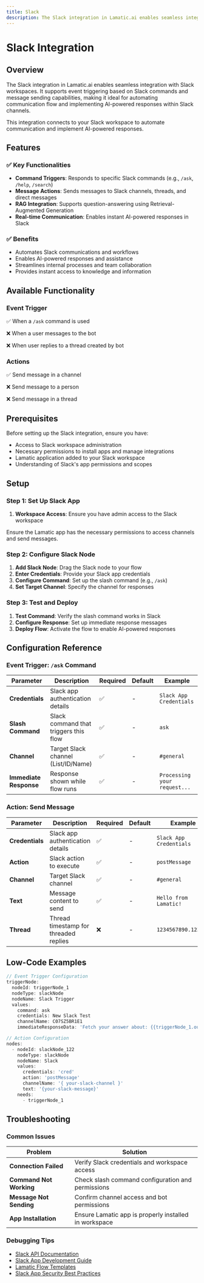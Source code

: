 ```yaml
---
title: Slack
description: The Slack integration in Lamatic.ai enables seamless integration with Slack workspaces. It supports event triggering based on Slack commands and message sending capabilities, making it ideal for automating communication flow and implementing AI-powered responses within Slack channels.
---
```



# Slack Integration

<IntegrationOverviw slug="slack" type="apps-data-sources" />

## Overview

The Slack integration in Lamatic.ai enables seamless integration with Slack workspaces. It supports event triggering based on Slack commands and message sending capabilities, making it ideal for automating communication flow and implementing AI-powered responses within Slack channels.

<Callout type="info">
This integration connects to your Slack workspace to automate communication and implement AI-powered responses.
</Callout>

## Features

### ✅ Key Functionalities

- **Command Triggers**: Responds to specific Slack commands (e.g., `/ask`, `/help`, `/search`)
- **Message Actions**: Sends messages to Slack channels, threads, and direct messages
- **RAG Integration**: Supports question-answering using Retrieval-Augmented Generation
- **Real-time Communication**: Enables instant AI-powered responses in Slack

### ✅ Benefits

- Automates Slack communications and workflows
- Enables AI-powered responses and assistance
- Streamlines internal processes and team collaboration
- Provides instant access to knowledge and information

## Available Functionality

### Event Trigger
✅ When a `/ask` command is used

❌ When a user messages to the bot

❌ When user replies to a thread created by bot

### Actions
✅ Send message in a channel

❌ Send message to a person

❌ Send message in a thread


## Prerequisites

Before setting up the Slack integration, ensure you have:

- Access to Slack workspace administration
- Necessary permissions to install apps and manage integrations
- Lamatic application added to your Slack workspace
- Understanding of Slack's app permissions and scopes

## Setup

### Step 1: Set Up Slack App

1. **Workspace Access**: Ensure you have admin access to the Slack workspace

<Callout type="warning">
Ensure the Lamatic app has the necessary permissions to access channels and send messages.
</Callout>

### Step 2: Configure Slack Node

1. **Add Slack Node**: Drag the Slack node to your flow
2. **Enter Credentials**: Provide your Slack app credentials
3. **Configure Command**: Set up the slash command (e.g., `/ask`)
4. **Set Target Channel**: Specify the channel for responses

### Step 3: Test and Deploy

1. **Test Command**: Verify the slash command works in Slack
2. **Configure Response**: Set up immediate response messages
3. **Deploy Flow**: Activate the flow to enable AI-powered responses

## Configuration Reference

### Event Trigger: `/ask` Command

| **Parameter**                    | **Description**                                                                                              | **Required** | **Default** | **Example**                                     |
| -------------------------------- | ------------------------------------------------------------------------------------------------------------ | ------------ | ----------- | ----------------------------------------------- |
| **Credentials**                  | Slack app authentication details                                                                             | ✅           | -           | `Slack App Credentials`                         |
| **Slash Command**                | Slack command that triggers this flow                                                                        | ✅           | -           | `ask`                                           |
| **Channel**                      | Target Slack channel (List/ID/Name)                                                                          | ✅           | -           | `#general`                                      |
| **Immediate Response**           | Response shown while flow runs                                                                               | ✅           | -           | `Processing your request...`                    |

### Action: Send Message

| **Parameter**                    | **Description**                                                                                              | **Required** | **Default** | **Example**                                     |
| -------------------------------- | ------------------------------------------------------------------------------------------------------------ | ------------ | ----------- | ----------------------------------------------- |
| **Credentials**                  | Slack app authentication details                                                                             | ✅           | -           | `Slack App Credentials`                         |
| **Action**                       | Slack action to execute                                                                                      | ✅           | -           | `postMessage`                                   |
| **Channel**                      | Target Slack channel                                                                                         | ✅           | -           | `#general`                                      |
| **Text**                         | Message content to send                                                                                      | ✅           | -           | `Hello from Lamatic!`                           |
| **Thread**                       | Thread timestamp for threaded replies                                                                        | ❌           | -           | `1234567890.123456`                             |



## Low-Code Examples

```js
// Event Trigger Configuration
triggerNode:
  nodeId: triggerNode_1
  nodeType: slackNode
  nodeName: Slack Trigger
  values:
    command: ask
    credentials: New Slack Test
    channelName: C07SZ5BR1E1
    immediateResponseData: 'Fetch your answer about: {{triggerNode_1.output.user_name}}'

// Action Configuration
nodes:
  - nodeId: slackNode_122
    nodeType: slackNode
    nodeName: Slack
    values:
      credentials: 'cred'
      action: 'postMessage'
      channelName: '{ your-slack-channel }'
      text: '{your-slack-message}'
    needs:
      - triggerNode_1
```

## Troubleshooting

### Common Issues

| **Problem**                | **Solution**                                                                                  |
|---------------------------|----------------------------------------------------------------------------------------------|
| **Connection Failed**      | Verify Slack credentials and workspace access                                                |
| **Command Not Working**    | Check slash command configuration and permissions                                            |
| **Message Not Sending**    | Confirm channel access and bot permissions                                                   |
| **App Installation**       | Ensure Lamatic app is properly installed in workspace                                        |

### Debugging Tips

- [Slack API Documentation](https://api.slack.com/)
- [Slack App Development Guide](https://api.slack.com/start)
- [Lamatic Flow Templates](https://hub.lamatic.ai/templates)
- [Slack App Security Best Practices](https://api.slack.com/security)